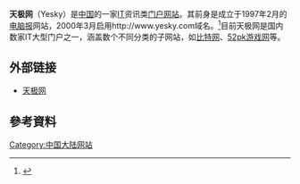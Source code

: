 {{third-party|time=2021-01-01}}
'''天极网'''（Yesky）是[[中国|中国]]的一家[[IT|IT]]资讯类[[门户网站|门户网站]]。其前身是成立于1997年2月的[[电脑报|电脑报]]网站，2000年3月启用http://www.yesky.com域名。<ref>{{Cite web |url=http://www.tianjimedia.com/yesky/ |title=天极网：天极简介 |access-date=2008-10-22 |archive-date=2020-02-03 |archive-url=https://web.archive.org/web/20200203000355/http://www.tianjimedia.com/yesky/ |dead-url=no }}</ref>目前天极网是国内数家IT大型门户之一，涵盖数个不同分类的子网站，如[[比特网|比特网]]、[[52pk游戏网|52pk游戏网]]等。

==外部链接==
*[http://www.yesky.com/ 天极网] {{Wayback|url=http://www.yesky.com/ |date=20070509143513 }}

==參考資料==
<div class="references-small">
<references />
</div>
{{网站小作品}}

[[Category:中国大陆网站|Category:中国大陆网站]]